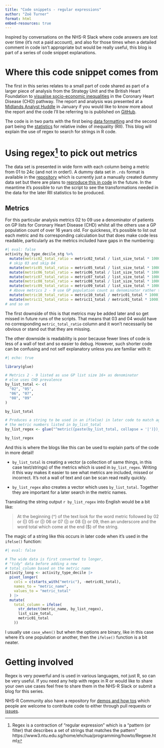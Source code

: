 ```yaml
---
title: "Code snippets - regular expressions"
author: "Zoë Turner"
format: html
embed-resources: true
---
```


Inspired by conversations on the NHS-R Slack where code answers are lost over time (it's not a paid account), and also for those times when a detailed comment in code isn't appropriate but would be really useful, this blog is part of a series of code snippet explanations. 

# Where this code snippet comes from

The first in this series relates to a small part of code shared as part of a larger piece of analysis from the Strategy Unit and the British Heart Foundation to [visualise socio-economic inequalities](https://www.strategyunitwm.nhs.uk/publications/socio-economic-inequalities-coronary-heart-disease) in the Coronary Heart Disease (CHD) pathway. The report and analysis was presented at a [Midlands Analyst Huddle](https://www.youtube.com/watch?v=kB-FVmpY08A) in January if you would like to know more about the report and the code I'll be referring to is published on [GitHub](https://github.com/The-Strategy-Unit/visualising-inequalities).

The code is in two parts with the first being [data formatting](https://github.com/The-Strategy-Unit/visualising-inequalities/blob/2d51ddb2a17bef2177e46c82f6e00c0d66d68020/rii_calculations.R#L1) and the second part being the [statistics](https://github.com/The-Strategy-Unit/visualising-inequalities/blob/2d51ddb2a17bef2177e46c82f6e00c0d66d68020/rii_calculations.R#L93) for relative index of inequality (RII). This blog will explain the use of regex to search for strings in R code.

# Using regex[^1] to pick out metrics

[^1]: Regex is a contraction of "regular expression" which is a "pattern (or filter) that describes a set of strings that matches the pattern" https://www3.ntu.edu.sg/home/ehchua/programming/howto/Regexe.html

The data set is presented in wide form with each column being a metric from 01 to 24c (and not in order!). A dummy data set in `.rds` format is available in the [repository](https://github.com/The-Strategy-Unit/visualising-inequalities/blob/main/data/activity_by_type_decile_stg1_testdata.rds) which is currently just a manually created dummy data set but there are plans to [reproduce this in code](https://github.com/The-Strategy-Unit/visualising-inequalities/issues/1) in the future. In the meantime it's possible to run the script to see the transformations needed in the data for the later RII statistics to be produced.

## Metrics

For this particular analysis metrics 02 to 09 use a denominator of patients on GP lists for Coronary Heart Disease (CHD) whilst all the others use a GP population count of over 16 years old. For quickness, it's possible to list out each metric and its corresponding calculation but that does make code less readable, particularly as the metrics included have gaps in the numbering:


```r
#| eval: false
activity_by_type_decile_stg %>%
  mutate(metric02_total_ratio = metric02_total / list_size_total * 1000) %>%
  # skip 03 and skip 04
  mutate(metric05_total_ratio = metric05_total / list_size_total * 1000) %>%
  mutate(metric06_total_ratio = metric06_total / list_size_total * 1000) %>%
  mutate(metric07_total_ratio = metric07_total / list_size_total * 1000) %>%
  mutate(metric08_total_ratio = metric08_total / list_size_total * 1000) %>%
  mutate(metric09_total_ratio = metric09_total / list_size_total * 1000) %>%
  # Above metrics 2 - 9 use GP population count as denominator rather than CHD prevalence
  mutate(metric10_total_ratio = metric10_total / metric01_total * 1000) %>%
  mutate(metric11_total_ratio = metric11_total / metric01_total * 1000)
# and so on
```


The first downside of this is that metrics may be added later and so get missed in future runs of the scripts. That means that 03 and 04 would have no corresponding `metric_total_ratio` column and it won't necessarily be obvious or stand out that they are missing.

The other downside is readability is poor because fewer lines of code is less of a wall of text and so easier to debug. However, such shorter code can be confusing and not self explanatory unless you are familiar with it:

```r
#| echo: true

library(glue)

# Metrics 2 - 9 listed as use GP list size 16+ as denominator
# else uses CHD prevalence
by_list_total <- c(
  "02", "05",
  "06", "07",
  "08", "09"
)

by_list_total

# Produces a string to be used in an if(else) in later code to match against
# the metric numbers listed in by_list_total
by_list_regex <- glue("^metric({paste(by_list_total, collapse = '|')})_total$")

by_list_regex
```

And this is where the blogs like this can be used to explain parts of the code in more detail! 

- `by_list_total` is creating a vector (a collection of same things, in this case text/strings) of the metrics which is used in `by_list_regex`. Writing it this way makes it easier to see what metrics are included, missed or incorrect. It's not a wall of text and can be scan read really quickly.

- `by_list_regex` also creates a vector which uses `by_list_total`. Together they are important for a later search in the metric names. 

Translating the string output `r by_list_regex` into English would be a bit like:

> At the beginning (^) of the text look for the word metric followed by 02 or (|) 05 or (|) 06 or 07 (|) or 08 (|) or 09, then an underscore and the word total which come at the end ($) of the string.

The magic of a string like this occurs in later code when it's used in the `ifelse()` function: 

```r
#| eval: false

# The wide data is first converted to longer, 
# "tidy" data before adding a new 
# total_column based on the metric name
activity_long <- activity_type_decile |>
  pivot_longer(
    cols = c(starts_with("metric"), -metric01_total),
    names_to = "metric_name",
    values_to = "metric_total"
  ) |>
  mutate(
    total_column = ifelse(
      str_detect(metric_name, by_list_regex),
      list_size_total,
      metric01_total
    ))
```

I usually use `case_when()` but when the options are binary, like in this case where it's one population or another, then the `ifelse()` function is a bit neater.

# Getting involved

Regex is very powerful and is used in various languages, not just R, so can be very useful. If you need any help with regex in R or would like to share your own use cases feel free to share them in the NHS-R Slack or submit a blog for this series. 

NHS-R Community also have a repository for [demos and how tos](https://github.com/nhs-r-community/demos-and-how-tos) which people are welcome to contribute code to either through pull requests or [issues](https://github.com/nhs-r-community/demos-and-how-tos/issues).